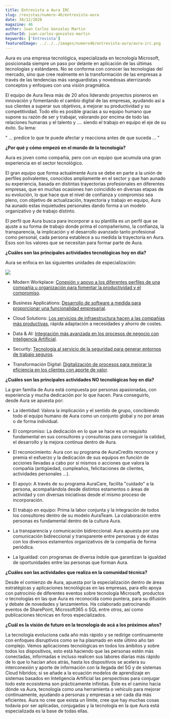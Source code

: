 ```yaml
---
title: Entrevista a Aura IRC
slug: /revistas/numero-46/entrevista-aura
date: 30/12/2020
magazine: 46
author: Juan Carlos Gonzalez Martin
authorId: juan-carlos-gonzalez-martin
keywords: ['Entrevista']
featuredImage: ../../../images/numero46/entrevista-aura/aura-irc.png
---
```



<ArticleHeader frontmatter={props.pageContext.frontmatter} />



Aura es una empresa tecnológica, especializada en tecnología Microsoft,
posicionada siempre un paso por delante en aplicación de las últimas
tecnologías y estándares. No se conforma con conocer las tecnologías del
mercado, sino que cree realmente en la transformación de las empresas a
través de las tendencias más vanguardistas y novedosas aterrizando
conceptos y enfoques con una visión pragmática.

El equipo de Aura lleva más de 20 años liderando proyectos pioneros en
innovación y fomentando el cambio digital de las empresas, ayudando así
a sus clientes a superar sus objetivos, a mejorar su productividad y su
competitividad. Todo ello es posible gracias a su equipo humano que
supone su razón de ser y trabajar, valorando por encima de todo las
relaciones humanas y el talento y .... siendo el trabajo en equipo el
eje de su éxito. Su lema:

" ... predice lo que te puede afectar y reacciona antes de que suceda
... "

**¿Por qué y cómo empezó en el mundo de la tecnología?**

Aura es joven como compañía, pero con un equipo que acumula una gran
experiencia en el sector tecnológico.

El gran equipo que forma actualmente Aura se debe en parte a la unión de
perfiles polivalentes, conocidos ampliamente en el sector y que han
aunado su experiencia, basada en distintas trayectorias profesionales en
diferentes empresas, que en muchas ocasiones han coincidido en diversas
etapas de su evolución, lo que hace que el nivel de confianza y
compromiso sea pleno, con objetivo de actualización, trayectoria y
trabajo en equipo, Aura ha aunado estas inquietudes personales dando
forma a un modelo organizativo y de trabajo distinto.

El perfil que Aura busca para incorporar a su plantilla es un perfil que
se ajuste a su forma de trabajo donde prima el compañerismo, la
confianza, la transparencia, la implicación y el desarrollo avanzado
tanto profesional como personal, cada persona establece a su medida la
trayectoria en Aura. Esos son los valores que se necesitan para formar
parte de Aura.

**¿Cuáles son las principales actividades tecnológicas hoy en día?**

Aura se enfoca en las siguientes unidades de especialización:

![](../../../images/numero46/entrevista-aura/image1.png)

- Modern Workplace: [Conexión y apoyo a los diferentes perfiles de una
compañía u organización para fomentar la productividad y el
compromiso](https://auragroup.es/servicios/modern-workplace/).

- Business Applications: [Desarrollo de software a medida para
proporcionar una funcionalidad
empresarial](https://auragroup.es/servicios/business-applications/).

- Cloud Solutions: [Los servicios de infraestructura hacen a las compañías
más
productivas](https://auragroup.es/servicios/aplicaciones-y-soluciones-cloud/),
rápida adaptación a necesidades y ahorro de costes.

- Data & AI: [Integración más avanzada en los procesos de negocio con
Inteligencia Artificial](https://auragroup.es/servicios/data-ia/).

- Security: [Tecnología al servicio de la seguridad para generar entornos
de trabajo seguros](https://auragroup.es/servicios/seguridad-it/).

- Transformación Digital: [Digitalización de procesos para mejorar la
eficiencia en los clientes con aporte de
valor](https://auragroup.es/servicios/transformacion-digital/).

**¿Cuáles son las principales actividades NO tecnológicas hoy en día?**

La gran familia de Aura está compuesta por personas apasionadas, con
experiencia y mucha dedicación por lo que hacen. Para conseguirlo,
desde Aura se apuesta por:

-   La identidad: Valora la implicación y el sentido de grupo, concibiendo todo el equipo humano de Aura como un conjunto global y no por áreas o de forma individual.

-   El compromiso: La dedicación en lo que se hace es un requisito fundamental en sus consultores y consultoras para conseguir la calidad, el desarrollo y la mejora continua dentro de Aura.

-   El reconocimiento: Aura con su programa de AuraCredits reconoce y premia el esfuerzo y la dedicación de sus equipos en función de acciones llevadas a cabo por sí mismos o acciones que valora la compañía (antigüedad, cumpleaños, felicitaciones de clientes, actividades personales ...).

-   El apoyo: A través de su programa AuraCare, facilita "cuidado" a la persona, acompañándola desde distintos estamentos o áreas de actividad y con diversas iniciativas desde el mismo proceso de incorporación.

-   El trabajo en equipo: Prima la labor conjunta y la integración de todos los consultores dentro de su modelo AuraTeam. La colaboración entre personas es fundamental dentro de la cultura Aura.

-   La transparencia y comunicación bidireccional: Aura apuesta por una comunicación bidireccional y transparente entre personas y de éstas con los diversos estamentos organizativos de la compañía de forma periódica.

-   La Igualdad: con programas de diversa índole que garantizan la igualdad de oportunidades entre las personas que forman Aura.

**¿Cuáles son las actividades que realiza en la comunidad técnica?**

Desde el comienzo de Aura, apuesta por la especialización dentro de
áreas estratégicas y aplicaciones tecnológicas en las empresas, para
ello apoya con patrocinio de diferentes eventos sobre tecnología
Microsoft, productos o tecnologías en las que Aura es reconocida como
puntera, para su difusión y debate de novedades y lanzamientos. Ha
colaborado patrocinando eventos de SharePoint, Microsoft365 o SQL entre
otros, así como publicaciones técnicas en foros especializados.

**¿Cuál es la visión de futuro en la tecnología de acá a los próximos
años?**

La tecnología evoluciona cada año más rápido y se redirige continuamente
con enfoques disruptivos como se ha plasmado en este último año tan
complejo. Vemos aplicaciones tecnológicas en todos los ámbitos y sobre
todos los dispositivos, esto está haciendo que las personas estén más
conectadas, informadas e incluso realicen sus labores diarias más rápido
de lo que lo hacían años atrás, hasta los dispositivos se acelera su
interconexión y aporte de información con la llegada del 5G y de
sistemas Cloud híbridos; si se añade a la ecuación modelos de
aprendizaje en sistemas basados en Inteligencia Artificial las
perspectivas para conjugar todo este ecosistema son prácticamente
infinitas. Este es el camino hacia dónde va Aura, tecnología como una
herramienta o vehículo para mejorar continuamente, ayudando a personas y
empresas a ser cada día más eficientes. Aura no cree que exista un
límite, cree que hay muchas cosas todavía por ser aplicadas, conjugadas
y la tecnología en la que Aura está especializada es la base de todas
ellas.